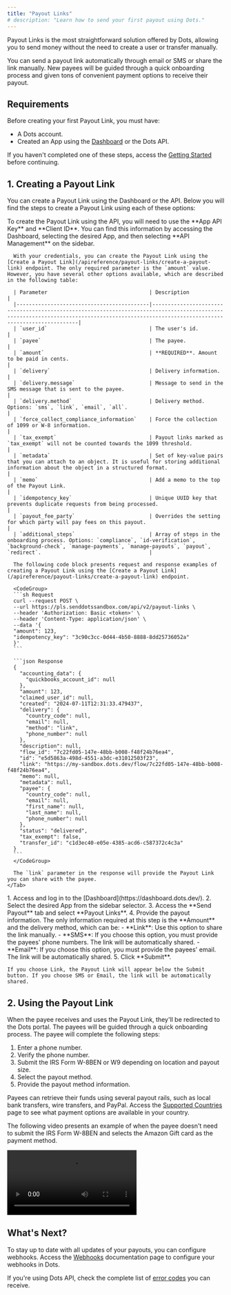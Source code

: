 ```yaml
---
title: "Payout Links"
# description: "Learn how to send your first payout using Dots."
---
```


Payout Links is the most straightforward solution offered by Dots, allowing you to send money without the need to create a user or transfer manually. 

You can send a payout link automatically through email or SMS or share the link manually. New payees will be guided through a quick onboarding process and given tons of convenient payment options to receive their payout.

## Requirements

Before creating your first Payout Link, you must have:

- A Dots account.
- Created an App using the [Dashboard](https://dashboard.dots.dev/) or the Dots API.

If you haven't completed one of these steps, access the [Getting Started](/guides/getting-started) before continuing.

## 1. Creating a Payout Link

You can create a Payout Link using the Dashboard or the API. Below you will find the steps to create a Payout Link using each of these options:

<Tabs>
  <Tab title="API">
      To create the Payout Link using the API, you will need to use the **App API Key** and **Client ID**. You can find this information by accessing the Dashboard, selecting the desired App, and then selecting **API Management** on the sidebar. 
      
      With your credentials, you can create the Payout Link using the [Create a Payout Link](/apireference/payout-links/create-a-payout-link) endpoint. The only required parameter is the `amount` value. However, you have several other options available, which are described in the following table:

      | Parameter                                 | Description                                                                                                                                                                              |
      |-------------------------------------------|------------------------------------------------------------------------------------------------------------------------------------------------------------------------------------------|
      | `user_id`                                 | The user's id.                                                                                                                                                                            |
      | `payee`                                   | The payee.                                                                                                                                                                                |
      | `amount`                                  | **REQUIRED**. Amount to be paid in cents.                                                                                                                                                 |
      | `delivery`                                | Delivery information.                                                                                                                                                                     |
      | `delivery.message`                        | Message to send in the SMS message that is sent to the payee.                                                                                                                                                    |
      | `delivery.method`                         | Delivery method. Options: `sms`, `link`, `email`, `all`.                                                                                                          |
      | `force_collect_compliance_information`    | Force the collection of 1099 or W-8 information.                                                                                                                                          |
      | `tax_exempt`                              | Payout links marked as `tax_exempt` will not be counted towards the 1099 threshold.                                                                                                        |
      | `metadata`                                | Set of key-value pairs that you can attach to an object. It is useful for storing additional information about the object in a structured format.                                           |
      | `memo`                                    | Add a memo to the top of the Payout Link.                                                                                                                                                  |
      | `idempotency_key`                         | Unique UUID key that prevents duplicate requests from being processed.                                                                                                                     |
      | `payout_fee_party`                        | Overrides the setting for which party will pay fees on this payout.                                                                                                                        |
      | `additional_steps`                        | Array of steps in the onboarding process. Options: `compliance`, `id-verification`, `background-check`, `manage-payments`, `manage-payouts`, `payout`, `redirect`.                                   |

      The following code block presents request and response examples of creating a Payout Link using the [Create a Payout Link](/apireference/payout-links/create-a-payout-link) endpoint. 

      <CodeGroup>
      ```sh Request
      curl --request POST \
      --url https://pls.senddotssandbox.com/api/v2/payout-links \
      --header 'Authorization: Basic <token>' \
      --header 'Content-Type: application/json' \
      --data '{
      "amount": 123,
      "idempotency_key": "3c90c3cc-0d44-4b50-8888-8dd25736052a"
      }'
      ```

      ```json Response
      {
        "accounting_data": {
          "quickbooks_account_id": null
        },
        "amount": 123,
        "claimed_user_id": null,
        "created": "2024-07-11T12:31:33.479437",
        "delivery": {
          "country_code": null,
          "email": null,
          "method": "link",
          "phone_number": null
        },
        "description": null,
        "flow_id": "7c22fd05-147e-48bb-b008-f48f24b76ea4",
        "id": "e5d5863a-498d-4551-a3dc-e31012503f23",
        "link": "https://my-sandbox.dots.dev/flow/7c22fd05-147e-48bb-b008-f48f24b76ea4",
        "memo": null,
        "metadata": null,
        "payee": {
          "country_code": null,
          "email": null,
          "first_name": null,
          "last_name": null,
          "phone_number": null
        },
        "status": "delivered",
        "tax_exempt": false,
        "transfer_id": "c1d3ec40-e05e-4385-acd6-c587372c4c3a"
      }
      ```
      </CodeGroup>

      The `link` parameter in the response will provide the Payout Link you can share with the payee.
    </Tab>
  <Tab title="Dashboard">
    1. Access and log in to the [Dashboard](https://dashboard.dots.dev/).
    2. Select the desired App from the sidebar selector. 
    3. Access the **Send Payout** tab and select **Payout Links**.
    4. Provide the payout information. The only information required at this step is the **Amount** and the delivery method, which can be:
        - **Link**: Use this option to share the link manually.
        - **SMS**: If you choose this option, you must provide the payees' phone numbers. The link will be automatically shared.
        - **Email**: If you choose this option, you must provide the payees' email. The link will be automatically shared.
    5. Click **Submit**. 

    If you choose Link, the Payout Link will appear below the Submit button. If you choose SMS or Email, the link will be automatically shared.
  </Tab>
</Tabs>

## 2. Using the Payout Link

When the payee receives and uses the Payout Link, they'll be redirected to the Dots portal. The payees will be guided through a quick onboarding process. The payee will complete the following steps:

1. Enter a phone number.
2. Verify the phone number.
3. Submit the IRS Form W-8BEN or W9 depending on location and payout size. 
4. Select the payout method.
5. Provide the payout method information.

Payees can retrieve their funds using several payout rails, such as local bank transfers, wire transfers, and PayPal. Access the [Supported Countries](/references/supported-countries) page to see what payment options are available in your country.

The following video presents an example of when the payee doesn't need to submit the IRS Form W-8BEN and selects the Amazon Gift card as the payment method.

<Frame>
  <video autoPlay controls>
    <source src="/videos/payout-link-1030-800.mp4" type="video/mp4"/>
    Your browser does not support video tags.
  </video>
</Frame>

## What's Next?

To stay up to date with all updates of your payouts, you can configure webhooks. Access the [Webhooks](/references/webhooks) documentation page to configure your webhooks in Dots.

If you're using Dots API, check the complete list of [error codes](/references/error-codes) you can receive.
